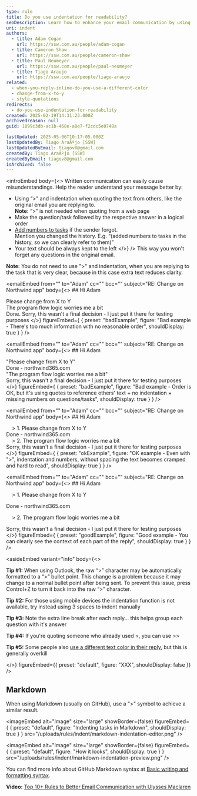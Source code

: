 ```yaml
---
type: rule
title: Do you use indentation for readability?
seoDescription: Learn how to enhance your email communication by using indentation for readability. Discover tips and tricks to effectively reply to emails and improve understanding.
uri: indent
authors:
  - title: Adam Cogan
    url: https://ssw.com.au/people/adam-cogan
  - title: Cameron Shaw
    url: https://ssw.com.au/people/cameron-shaw
  - title: Paul Neumeyer
    url: https://ssw.com.au/people/paul-neumeyer
  - title: Tiago Araujo
    url: https://ssw.com.au/people/tiago-araujo
related:
  - when-you-reply-inline-do-you-use-a-different-color
  - change-from-x-to-y
  - style-quotations
redirects:
  - do-you-use-indentation-for-readability
created: 2025-02-19T14:31:23.000Z
archivedreason: null
guid: 1899c3db-ac1b-468e-a8e7-f2cdc5e0748a

lastUpdated: 2025-05-06T10:17:05.000Z
lastUpdatedBy: Tiago AraÃºjo [SSW]
lastUpdatedByEmail: tiagov8@gmail.com
createdBy: Tiago AraÃºjo [SSW]
createdByEmail: tiagov8@gmail.com
isArchived: false
---
```


<introEmbed
  body={<>
Written communication can easily cause misunderstandings. Help the reader understand your message better by:

* Using “&gt;” and indentation when quoting the text from others, like the original email you are replying to.\
  **Note:** “&gt;” is not needed when quoting from a web page
* Make the question/task followed by the respective answer in a logical order
* [Add numbers to tasks](/number-tasks-questions) if the sender forgot.\
  Mention you changed the history. E.g. “(added numbers to tasks in the history, so we can clearly refer to them)”
* Your text should be always kept to the left
  </>}
/>
This way you won't forget any questions in the original email.

**Note:** You do not need to use ">" and indentation, when you are replying to the task that is very clear, because in this case extra text reduces clarity.

<emailEmbed
  from=""
  to="Adam"
  cc=""
  bcc=""
  subject="RE: Change on Northwind app"
  body={<>
    ## Hi Adam

Please change from X to Y\
The program flow logic worries me a bit\
Done. Sorry, this wasn't a final decision - I just put it there for testing purposes
  </>}
  figureEmbed={ {
    preset: "badExample",
    figure: "Bad example - There's too much information with no reasonable order",
    shouldDisplay: true
  } }
/>

<emailEmbed
  from=""
  to="Adam"
  cc=""
  bcc=""
  subject="RE: Change on Northwind app"
  body={<>
    ## Hi Adam

"Please change from X to Y"\
Done - northwind365.com\
"The program flow logic worries me a bit"\
Sorry, this wasn't a final decision - I just put it there for testing purposes
  </>}
  figureEmbed={ {
    preset: "badExample",
    figure: "Bad example - Order is OK, but it's using quotes to reference others' text + no indentation + missing numbers on questions/tasks",
    shouldDisplay: true
  } }
/>

<emailEmbed
  from=""
  to="Adam"
  cc=""
  bcc=""
  subject="RE: Change on Northwind app"
  body={<>
    ## Hi Adam

&nbsp;&nbsp;&nbsp; &gt; 1. Please change from X to Y\
Done - northwind365.com\
&nbsp;&nbsp;&nbsp; &gt; 2. The program flow logic worries me a bit\
Sorry, this wasn't a final decision - I just put it there for testing purposes
  </>}
  figureEmbed={ {
    preset: "okExample",
    figure: "OK example - Even with \">\", indentation and numbers, without spacing the text becomes cramped and hard to read",
    shouldDisplay: true
  } }
/>

<emailEmbed
  from=""
  to="Adam"
  cc=""
  bcc=""
  subject="RE: Change on Northwind app"
  body={<>
    ## Hi Adam

&nbsp;&nbsp;&nbsp; &gt; 1. Please change from X to Y

Done - northwind365.com

&nbsp;&nbsp;&nbsp; &gt; 2. The program flow logic worries me a bit

Sorry, this wasn't a final decision - I just put it there for testing purposes
  </>}
  figureEmbed={ {
    preset: "goodExample",
    figure: "Good example - You can clearly see the context of each part of the reply",
    shouldDisplay: true
  } }
/>

<asideEmbed
  variant="info"
  body={<>
    
**Tip #1:** When using Outlook, the raw “&gt;” character may be automatically formatted to a “&gt;” bullet point. This change is a problem because it may change to a normal bullet point after being sent. To prevent this issue, press Control+Z to turn it back into the raw “&gt;” character.

**Tip #2:** For those using mobile devices the indentation function is not available, try instead using 3 spaces to indent manually

**Tip #3:** Note the extra line break after each reply... this helps group each question with it's answer

**Tip #4:** If you're quoting someone who already used &gt;, you can use &gt;&gt;

**Tip #5:** Some people also [use a different text color in their reply](/when-you-reply-inline-do-you-use-a-different-color), but this is generally overkill

  </>}
  figureEmbed={{
    preset: "default",
    figure: "XXX",
    shouldDisplay: false
  }}
/>

## Markdown

When using Markdown (usually on GitHub), use a "&gt;" symbol to achieve a similar result.


<imageEmbed
  alt="Image"
  size="large"
  showBorder={false}
  figureEmbed={ {
    preset: "default",
    figure: "Indenting tasks in Markdown",
    shouldDisplay: true
  } }
  src="/uploads/rules/indent/markdown-indentation-editor.png"
/>


<imageEmbed
  alt="Image"
  size="large"
  showBorder={false}
  figureEmbed={ {
    preset: "default",
    figure: "How it looks",
    shouldDisplay: true
  } }
  src="/uploads/rules/indent/markdown-indentation-preview.png"
/>

You can find more info about GitHub Markdown syntax at [Basic writing and formatting syntax](https://docs.github.com/en/github/writing-on-github/getting-started-with-writing-and-formatting-on-github/basic-writing-and-formatting-syntax).

**Video:** [Top 10+ Rules to Better Email Communication with Ulysses Maclaren](https://www.youtube.com/watch?v=LAqRokqq4jI)
